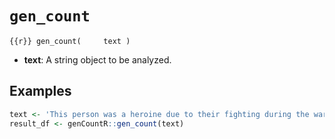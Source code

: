 # `gen_count`

```{{r}}
gen_count(
    text
)
```

- **text**: A string object to be analyzed.

## Examples

```r
text <- 'This person was a heroine due to their fighting during the war.'
result_df <- genCountR::gen_count(text)
```